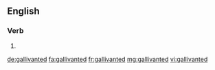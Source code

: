 ==English==

===Verb===
{{head|en}}

# {{en-past of|gallivant}}

[[de:gallivanted]]
[[fa:gallivanted]]
[[fr:gallivanted]]
[[mg:gallivanted]]
[[vi:gallivanted]]